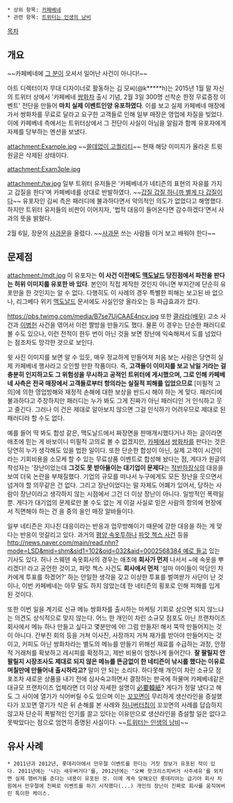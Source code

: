  * 상위 항목: [[카페베네]]
 * 관련 항목: [[트위터는 인생의 낭비]]

[[목차]]

== 개요 ==
~~카페베네에 [[할미넴|그 분]]이 오셔서 일어난 사건이 아니다!~~

아트 디렉터이자 무대 디자이너로 활동하는 김 모씨(@k*****h)는 2015년 1월 말 자신의 트위터 상에서 '카페베네 [[쌍화차]] 출시 기념, 2월 3일 300명 선착순 한정 무료증정 이벤트' 전단을 만들어 '''마치 실제 이벤트인양 유포하였다'''. 이를 보고 실제 카페베네 매장에 가서 쌍화차를 무료로 달라고 요구한 고객들로 인해 일부 매장은 영업에 차질을 빚었다. 이에 카페베네 측에서는 트위터상에서 그 전단이 사실이 아님을 알림과 함께 유포자에게 자제를 당부하는 멘션을 보냈다.

attachment:Example.jpg
~~[[쓸데없이 고퀄리티]]~~
현재 해당 이미지가 올라온 트윗 원글은 삭제된 상태이다.

attachment:Exam3ple.jpg

attachment:/tw.jpg
일부 트위터 유저들은 '카페베네가 네티즌의 표현의 자유를 가지고 갑질을 한다'며 카페베네를 상대로 반발하였다. ~~[[좆문가|갑질 갑질 하니까 별게 다 갑질이다]]~~ 유포자인 김씨 측은 패러디에 불과하다면서 악의적인 의도가 없었다고 해명했다. 하지만 트위터 유저들의 비판이 이어지자, '법적 대응이 들어온다면 감수하겠다'면서 사과의 뜻을 밝혔다.

2월 6일, 장문의 [https://pbs.twimg.com/media/B9KXpzKCEAATdR8.jpg 사과문]을 올렸다. ~~[[사과문]] 쓰는 사람들 이거 보고 배워야 한다~~
== 문제점 ==
attachment:/mdt.jpg
이 유포자는 '''이 사건 이전에도 [[맥도날드]] 당진점에서 파전을 판다는 허위 이미지를 유포한 바 있다'''. 본인이 직접 제작한 것인지 아니면 부지간에 단순히 유포만을 한 것인지는 알 수 없다. 다행히도 이 사례의 경우 특별한 피해는 보고된 바 없으나, 리그베다 위키 [[맥도날드]] 문서에도 사실인양 올라오는 등 파급효과가 컸다.

https://pbs.twimg.com/media/B7se7UjCAAE4ncv.jpg
또한 [[클라라(배우)]] 고소 사건과 [[이병헌]] 사건을 엮어서 이런 짤방을 만들기도 했다. 물론 이 경우는 단순한 패러디로 볼 수도 있으나, 이런 전적이 한두 번이 아닌 것을 보면 장난에 익숙해져서 도를 넘었다는 점조차도 망각한 것으로 보인다.

윗 사진 이미지를 보면 알 수 있듯, 매우 정교하게 만들어져 처음 보는 사람은 당연히 실제 카페베네 행사라고 오인할 만한 작품이다. 즉, '''고객들이 이미지를 보고 낚일 거라는 걸 충분히 인지하고도 그 위험성을 무시하고 공적인 트위터에 게시했으며, 그로 인해 카페베네 사측은 전국 매장에서 고객들로부터 항의라는 실질적 피해를 입었으므로''' [미필적 고의]에 의한 영업방해와 재정적 손해에 대한 보상을 반드시 해야 하는 게 맞다. 패러디에 불과하다고 주장하지만 패러디는 누가 봐도 그게 진짜가 아닌 패러디인 거 인식하고 웃고 즐긴다. 그러나 이 건은 제대로 알아보지 않으면 그걸 인식하기 어려우므로 제대로 된 패러디라 할 수도 없다. 

예를 들어 딱 봐도 합성 같은, 맥도날드에서 짜장면을 판매개시했다거나 하는 글이라면 애초에 믿는 게 바보이니 미필적 고의로 볼 수 없겠지만, [[카페]]에서 [[쌍화차]]를 판다는 것은 당연히 누가 생각해도 있을 법한 일이다. 또한 단순한 합성이 아닌, 실제 고객이 시간이라는 기회비용을 소모케 할 수 있는 무료상품 이벤트로 합성해 놨다는 점, 게다가 원글의 작성자는 '장난이었는데 '''그것도 못 받아들이는 대기업이 문제다'''는 [[적반하장]]식의 대응을 보여 더욱 논란을 부채질했다. 기업의 규모를 떠나서 누구에게도 모든 장난을 웃으면서 넘겨야 할 의무같은 건 없다. 그리고 장난이었다는 말 자체도 어폐가 있어서, 당하는 사람이 장난이라고 생각하지 않는 시점에서 그건 더 이상 장난이 아니다. 일방적인 폭력일 뿐. 게다가 대기업의 문제로만 볼 수도 없는 게 이걸 사실로 믿은 사람의 항의에 현장에서 직면해야 하는 건 을 중의 을인 매장 알바들이다.

일부 네티즌은 지나친 대응이라는 반응과 업무방해이기 때문에 강한 대응을 하는 게 맞다는 반응이 엇갈리고 있다. 과거의 [[평양 속옷투하]]나 [[파맛 첵스 사건]] 등을 [[http://news.naver.com/main/read.nhn?mode=LSD&mid=shm&sid1=102&oid=032&aid=0002568384 예로 들고]] 있는 기사도 있다. 허나 스웨덴 속옷회사의 경우는 애초에 '''회사가 먼저''' 나서서 ~에 속옷을 뿌리겠다! 라고 공언한 것이고, 파맛 첵스 사건도 '''회사에서 먼저''' '설마 아이들이 악당인 차카에게 투표를 하겠어?' 하는 안일한 생각을 갖고 이상한 투표를 벌여싿가 사단이 난 것이나, 이번 카페베네는 아무 말도 하지 않았는데 한 네티즌의 횡포로 인해 피해를 입게 된 것이다. 

또한 이번 일을 계기로 신규 메뉴 쌍화차를 출시하는 마케팅 기회로 삼으면 되지 않느냐는 의견도 상식적으로 맞지 않는다. 어느 한 개인이 차린 소규모 점포도 아닌 프랜차이즈 회사에서 메뉴 하나 만들고 싶다고 몇분만에 어! 그럼 만들자! 해서 뚝딱 만들어지는 것이 아니다. 간부진 회의 등을 거쳐 이사진, 사장까지 거쳐 재가를 받아야 만들어지는 것이고, 커피도 아닌 쌍화차라는 별도의 메뉴를 만들기 위해선 재료를 수급하는 과정, 안정적 거래처를 확보하고 레시피를 확정하고, 제반 비용이 엄청나게 들어간다. '''잘 팔릴지 안 팔릴지 시장조사도 제대로 되지 않은 메뉴를 뜬금없이 한 네티즌이 낚시를 했다는 이유로 며칠만에 만들어내 출시하라고?''' 말이 안 되는 소리다. 하다못해 개인이 차린 소규모 점포조차 새로운 상품을 내기 전에 심사숙고하면서 결정하는 판국에 하물며 카페베네같은 대규모 프랜차이즈 업체라면 더 이상 자세한 설명이 [[必要韓紙]]? 게다가 정말 냈다고 해도 그 사이에 열기가 식어버릴 수도 있으며 이는 [[꼬꼬면]]이 무리하게 생산라인을 증설했다가 꼬꼬면 열기가 식은 뒤 손해를 본 사례와 [[허니버터칩]]이 꼬꼬면의 사례를 답습하지 않고자 단순히 폭발적인 인기를 끌고 있다는 이유만으로 생산라인을 증설할 일은 없다고 못박았다는 점으로 엄연히 증명된 사실이다. ~~[[트위터는 인생의 낭비]]~~

== 유사 사례 ==
 * 2011년과 2012년, 롯데리아에서 만우절 이벤트를 한다는 거짓 정보가 유포된 적이 있다. 2011년에는 '나는 새우버거다'를, 2012년에는 '오빠 핫크리스피버거 사주세유'를 외치면 실제 햄버거를 준다는 내용이 유포된 것. 이에 계속 당해오던 롯데리아는 급기야 회사 차원에서 만우절에 진짜로 이벤트를 하기 시작했다(...) 개인의 장난이 진짜로 회사를 움직여버린 특이한 케이스.
